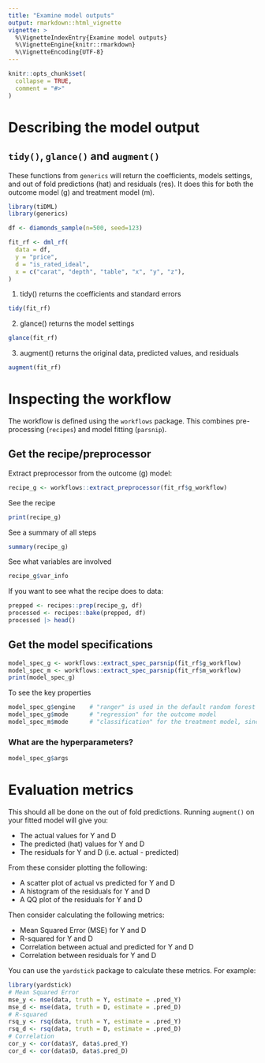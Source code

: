 ```yaml
---
title: "Examine model outputs"
output: rmarkdown::html_vignette
vignette: >
  %\VignetteIndexEntry{Examine model outputs}
  %\VignetteEngine{knitr::rmarkdown}
  %\VignetteEncoding{UTF-8}
---
```


```r
knitr::opts_chunk$set(
  collapse = TRUE,
  comment = "#>"
)
```

# Describing the model output

## `tidy()`, `glance()` and `augment()`

These functions from `generics` will return the coefficients, models settings, and out of fold predictions (hat) and residuals (res). It does this for both the outcome model (g) and treatment model (m).

```r
library(tiDML)
library(generics)

df <- diamonds_sample(n=500, seed=123)

fit_rf <- dml_rf(
  data = df,
  y = "price",
  d = "is_rated_ideal",
  x = c("carat", "depth", "table", "x", "y", "z"),
)
```

1. tidy() returns the coefficients and standard errors
```r
tidy(fit_rf)
```
2. glance() returns the model settings
```r
glance(fit_rf)
```
3. augment() returns the original data, predicted values, and residuals
```r
augment(fit_rf)
```

# Inspecting the workflow

The workflow is defined using the `workflows` package. This combines pre-processing (`recipes`) and model fitting (`parsnip`).

## Get the recipe/preprocessor

Extract preprocessor from the outcome (g) model:

```r
recipe_g <- workflows::extract_preprocessor(fit_rf$g_workflow)
```

See the recipe
```r
print(recipe_g)
```

See a summary of all steps
```r
summary(recipe_g)
```

See what variables are involved
```r
recipe_g$var_info
```


If you want to see what the recipe does to data:
```r
prepped <- recipes::prep(recipe_g, df)
processed <- recipes::bake(prepped, df)
processed |> head() 
```

## Get the model specifications
```r
model_spec_g <- workflows::extract_spec_parsnip(fit_rf$g_workflow)
model_spec_m <- workflows::extract_spec_parsnip(fit_rf$m_workflow)
print(model_spec_g)
```

To see the key properties

```r
model_spec_g$engine    # "ranger" is used in the default random forest
model_spec_g$mode      # "regression" for the outcome model
model_spec_m$mode      # "classification" for the treatment model, since it's binary  
```

### What are the hyperparameters?
```r
model_spec_g$args
```

# Evaluation metrics

This should all be done on the out of fold predictions. Running `augment()` on your fitted model will give you:

+ The actual values for Y and D
+ The predicted (hat) values for Y and D 
+ The residuals for Y and D (i.e. actual - predicted)

From these consider plotting the following:

+ A scatter plot of actual vs predicted for Y and D
+ A histogram of the residuals for Y and D
+ A QQ plot of the residuals for Y and D

Then consider calculating the following metrics:

+ Mean Squared Error (MSE) for Y and D
+ R-squared for Y and D
+ Correlation between actual and predicted for Y and D
+ Correlation between residuals for Y and D

You can use the `yardstick` package to calculate these metrics. For example:

```r
library(yardstick)
# Mean Squared Error
mse_y <- mse(data, truth = Y, estimate = .pred_Y)
mse_d <- mse(data, truth = D, estimate = .pred_D)
# R-squared
rsq_y <- rsq(data, truth = Y, estimate = .pred_Y)
rsq_d <- rsq(data, truth = D, estimate = .pred_D)
# Correlation
cor_y <- cor(data$Y, data$.pred_Y)
cor_d <- cor(data$D, data$.pred_D)
```